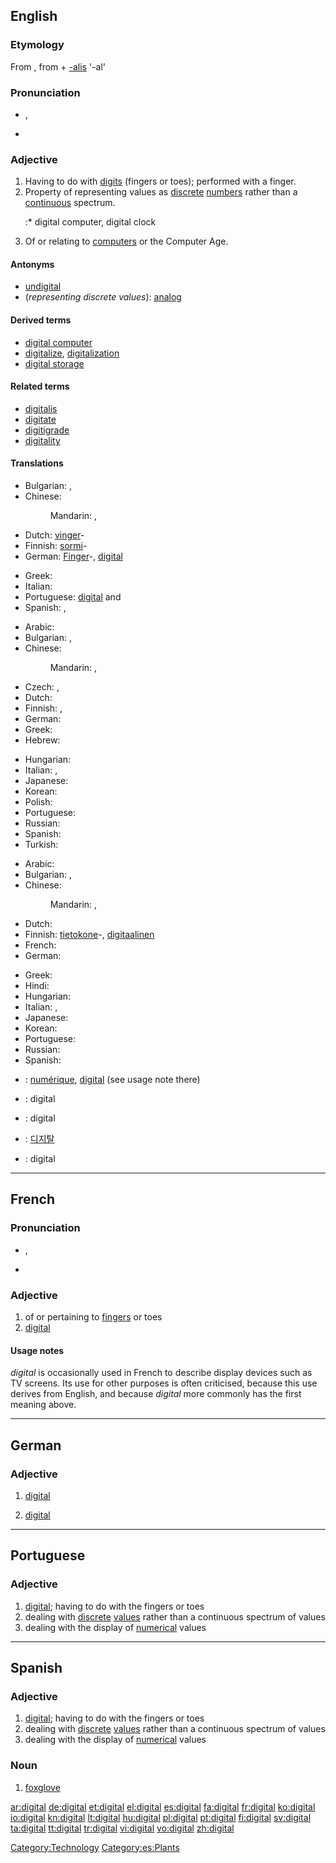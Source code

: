 ==English==
{{wikipedia}}

===Etymology===
From {{etyl|la}} {{term|digitalis|digitālis|lang=la}}, from {{term|digitus||finger, toe|lang=la}} + [[-alis]] '-al'

===Pronunciation===
* {{IPA|/ˈdɪʤətl/}}, {{SAMPA|/"dIdZ@tl/}}
* {{audio|en-us-digital.ogg|Audio (US)}}

===Adjective===
{{en-adj|-}}

# Having to do with [[digit]]s (fingers or toes); performed with a finger.
# Property of representing values as [[discrete]] [[number]]s rather than a [[continuous]] spectrum.
#:* digital computer, digital clock
# Of or relating to [[computer]]s or the Computer Age.

====Antonyms====
* [[undigital]]
* (''representing discrete values''): [[analog]]

====Derived terms====
* [[digital computer]]
* [[digitalize]], [[digitalization]]
* [[digital storage]]

====Related terms====
* [[digitalis]]
* [[digitate]]
* [[digitigrade]]
* [[digitality]]

====Translations====
{{trans-top|having to do or performed with a finger}}
* Bulgarian: {{t|bg|пръстов}},  {{t|bg|на пръстите}}
* Chinese:
*: Mandarin: {{t|zh|數位|sc=Hani}},  {{t|zh|数位|tr=shùwèi|sc=Hani}}
* Dutch: [[vinger]]-
* Finnish: [[sormi]]-
* German: [[Finger]]-, [[#German|digital]] {{italbrac|medicine}}
{{trans-mid}}
* Greek: {{t|el|δακτυλικός|m|tr=δaktilikós}}
* Italian: {{t+|it|digitale}}
* Portuguese: [[#Portuguese|digital]] {{m}} and {{f}}
* Spanish: {{t+|es|digital}}, {{t+|es|dactilar}}
{{trans-bottom}}

{{trans-top|representing discrete values}}
* Arabic: {{t|ar|رقمي|tr=raqamiy|sc=Arab}}
* Bulgarian: {{t|bg|цифров}},  {{t|bg|дигитален}}
* Chinese:
*: Mandarin: {{t|zh|數字|sc=Hani}},  {{t|zh|数字|tr=shùzì|sc=Hani}}
* Czech: {{t-|cs|číslicový|m}}, {{t-|cs|digitální|m}}
* Dutch: {{t+|nl|digitaal}}
* Finnish: {{t+|fi|digitaalinen}}, {{t+|fi|numeerinen}}
* German: {{t+|de|digital}}
* Greek: {{t+|el|ψηφιακός|m|tr=psifiakós}}
* Hebrew: {{t|he|דיגיטאלי|tr=דיגיטאלי|sc=Hebr}}
{{trans-mid}}
* Hungarian: {{t+|hu|digitális}}
* Italian: {{t+|it|digitale}}, {{t-|it|discreto}}
* Japanese: {{t+|ja|デジタル|tr=dejitaru}}
* Korean: {{t|ko|디지털|tr=dijiteol|sc=Kore}}
* Polish: {{t-|pl|cyfrowy|m}}
* Portuguese: {{f}}{{t|pt|digital|m|f}}
* Russian: {{t+|ru|цифровой|tr=cifrovój|sc=Cyrl}}
* Spanish: {{t+|es|digital}}
* Turkish: {{t+|tr|dijital}}
{{trans-bottom}}

{{trans-top|of or relating to computers}}
* Arabic: {{t|ar|رقمي|tr=raqamiy|sc=Arab}}
* Bulgarian: {{t|bg|цифров}},  {{t|bg|дигитален}}
* Chinese:
*: Mandarin: {{t|zh|數字|sc=Hani}},  {{t|zh|数字|tr=shùzì|sc=Hani}}
* Dutch: {{t+|nl|digitaal}}
* Finnish: [[tietokone]]-,  [[digitaalinen]]
* French: {{t+|fr|numérique}}
* German: {{t+|de|digital}}
{{trans-mid}}
* Greek: {{t+|el|ψηφιακός|m|tr=psifiakós}}
* Hindi: {{t|hi|डिजिटल|tr=ḍijiṭal|sc=Deva}}
* Hungarian: {{t+|hu|digitális}}
* Italian: {{t+|it|digitale}}, {{t-|it|informatico}}
* Japanese: {{t+|ja|デジタル|tr=dejitaru}}
* Korean: {{t|ko|디지털|tr=dijiteol|sc=Kore}}
* Portuguese: {{f}}{{t|pt|digital|m|f}}
* Russian: {{t+|ru|цифровой|tr=cifrovój|sc=Cyrl}}
* Spanish: {{t+|es|digital}}
{{trans-bottom}}

{{checktrans-top}}
* {{ttbc|French}}: [[numérique]], [[#French|digital]] (see usage note there)
* {{ttbc|Indonesian}}: digital
* {{ttbc|Interlingua}}: digital
* {{ttbc|Korean}}: [[디지탈]]
* {{ttbc|Swedish}}: digital
{{trans-bottom}}

[[Category:Technology]]

----

==French==

===Pronunciation===
* {{IPA|/di.ʒi.tal/|lang=fr}}, {{SAMPA|/di.Zi.tal/}}
* {{homophones|digitale|digitales}}

===Adjective===
{{fr-adj|mp=digitaux}}

# of or pertaining to [[finger]]s or toes
# [[digital]]

====Usage notes====
''digital'' is occasionally used in French to describe display devices such as TV screens. Its use for other purposes is often criticised, because this use derives from English, and because ''digital'' more commonly has the first meaning above.

----

==German==

===Adjective===
{{de-adj|-}}

# {{computing|lang=de}} [[#English|digital]]
# {{medicine|lang=de}} [[#English|digital]]

----

==Portuguese==

===Adjective===
{{pt-adj-mf|pl=digitais}}

# [[#English|digital]]; having to do with the fingers or toes
# dealing with [[discrete]] [[values]] rather than a continuous spectrum of values
# dealing with the display of [[numerical]] values

----

==Spanish==

===Adjective===
{{es-adj|pl=digitales}}

# [[#English|digital]]; having to do with the fingers or toes
# dealing with [[discrete]] [[values]] rather than a continuous spectrum of values
# dealing with the display of [[numerical]] values

===Noun===
{{es-noun-f|pl=digitales}}

# [[foxglove]] {{gloss|plant, flower}}

[[Category:es:Plants]]

[[ar:digital]]
[[de:digital]]
[[et:digital]]
[[el:digital]]
[[es:digital]]
[[fa:digital]]
[[fr:digital]]
[[ko:digital]]
[[io:digital]]
[[kn:digital]]
[[lt:digital]]
[[hu:digital]]
[[pl:digital]]
[[pt:digital]]
[[fi:digital]]
[[sv:digital]]
[[ta:digital]]
[[tt:digital]]
[[tr:digital]]
[[vi:digital]]
[[vo:digital]]
[[zh:digital]]